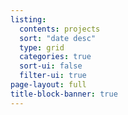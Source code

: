 ```yaml
---
listing:
  contents: projects
  sort: "date desc"
  type: grid
  categories: true
  sort-ui: false
  filter-ui: true
page-layout: full
title-block-banner: true
---
```

